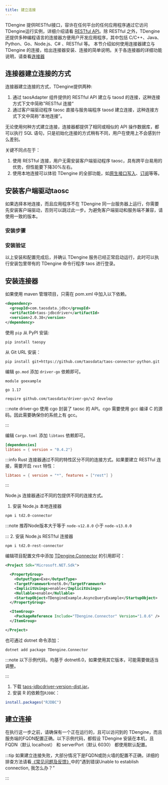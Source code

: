 ```yaml
---
title: 建立连接
--- 
```



TDengine 提供RESTful接口，容许在任何平台的任何应用程序通过它访问TDengine运行实例，详细介绍请看 [RESTful API](https://docs.taosdata.com/reference/restful-api/)。除 RESTful 之外，TDengine 还提供多种编程语言的连接器方便用户开发应用程序，其中包括 C/C++、Java、Python、Go、Node.js、C# 、RESTful 等。 本节介绍如何使用连接器建立与 TDengine 的连接，给出连接器安装、连接的简单说明。关于各连接器的详细功能说明，请查看[连接器](https://docs.taosdata.com/reference/connector/)

## 连接器建立连接的方式

连接器建立连接的方式，TDengine提供两种:
  1. 通过 taosAdapter 组件提供的 RESTful API 建立与 taosd 的连接，这种连接方式下文中简称"RESTful 连接“ 
  2. 通过客户端驱动程序 taosc 直接与服务端程序 taosd 建立连接，这种连接方式下文中简称“本地连接”。

无论使用何种方式建立连接，连接器都提供了相同或相似的 API 操作数据库，都可以执行 SQL 语句，只是初始化连接的方式稍有不同，用户在使用上不会感到什么差别。

关键不同点在于：
1. 使用 RESTful 连接，用户无需安装客户端驱动程序 taosc，具有跨平台易用的优势，但性能要下降30%左右。
2. 使用本地连接可以体验 TDengine 的全部功能，如[原生接口写入](/reference/connector/cpp#参数绑定-api)、[订阅](reference/connector/cpp#数据订阅接口)等等。


## 安装客户端驱动taosc

如果选择本地连接，而且应用程序不在 TDengine 同一台服务器上运行，你需要先安装客户端驱动，否则可以跳过此一步。为避免客户端驱动和服务端不兼容，请使用一致的版本。

### 安装步骤

<Tabs defaultValue="linux" groupId="os">
  <TabItem value="linux" label="Linux">
    <InstallOnWindows />
  </TabItem>
  <TabItem value="windows" label="Windows">
    <InstallOnLinux />
  </TabItem>
</Tabs>

### 安装验证

以上安装和配置完成后，并确认 TDengine 服务已经正常启动运行，此时可以执行安装包里带有的 TDengine 命令行程序 taos 进行登录。

<Tabs defaultValue="linux" groupId="os">
  <TabItem value="linux" label="Linux">
    <VerifyLinux />
  </TabItem>
  <TabItem value="windows" label="Windows">
    <VerifyWindows />
  </TabItem>
</Tabs>

## 安装连接器

<Tabs groupId="lang">
<TabItem label="Java" value="java">
  
如果使用 maven 管理项目，只需在 pom.xml 中加入以下依赖。

```xml
<dependency>
  <groupId>com.taosdata.jdbc</groupId>
  <artifactId>taos-jdbcdriver</artifactId>
  <version>2.0.38</version>
</dependency>
```

</TabItem>
<TabItem label="Python" value="python">

使用 `pip` 从 PyPI 安装:
```
pip install taospy
```
从 Git URL 安装：
```
pip install git+https://github.com/taosdata/taos-connector-python.git
```

</TabItem>
<TabItem label="Go" value="go">

编辑 `go.mod` 添加 `driver-go` 依赖即可。
```go-mod title=go.mod
module goexample

go 1.17

require github.com/taosdata/driver-go/v2 develop
```
:::note
driver-go 使用 cgo 封装了 taosc 的 API。cgo 需要使用 gcc 编译 C 的源码。因此需要确保你的系统上有 gcc。

:::

</TabItem>
<TabItem label="Rust" value="rust">

编辑 `Cargo.toml` 添加 `libtaos` 依赖即可。
```toml title=Cargo.toml
[dependencies]
libtaos = { version = "0.4.2"}
```
:::info
Rust 连接器通过不同的特性区分不同的连接方式。如果要建立 RESTful 连接，需要开启 `rest` 特性：
```toml
libtaos = { version = "*", features = ["rest"] }
```

:::

</TabItem>
<TabItem label="Node.js" value="node">

Node.js 连接器通过不同的包提供不同的连接方式。

1. 安装 Node.js 本地连接器
  ```
  npm i td2.0-connector
  ```
  :::note
  推荐Node版本大于等于 `node-v12.8.0` 小于 `node-v13.0.0` 

  :::
2. 安装 Node.js RESTful 连接器
  ```
  npm i td2.0-rest-connector
  ```

</TabItem>
<TabItem label="C#" value="csharp">

编辑项目配置文件中添加 [TDengine.Connector](https://www.nuget.org/packages/TDengine.Connector/) 的引用即可：

```xml title=csharp.csproj {12}
<Project Sdk="Microsoft.NET.Sdk">

  <PropertyGroup>
    <OutputType>Exe</OutputType>
    <TargetFramework>net6.0</TargetFramework>
    <ImplicitUsings>enable</ImplicitUsings>
    <Nullable>enable</Nullable>
    <StartupObject>TDengineExample.AsyncQueryExample</StartupObject>
  </PropertyGroup>

  <ItemGroup>
    <PackageReference Include="TDengine.Connector" Version="1.0.6" />
  </ItemGroup>

</Project>
```
也可通过 dotnet 命令添加：
```
dotnet add package TDengine.Connector
```
:::note 
以下示例代码，均基于 dotnet6.0，如果使用其它版本，可能需要做适当调整。 

:::

</TabItem>
<TabItem label="R" value="r">

1. 下载 [taos-jdbcdriver-version-dist.jar](https://repo1.maven.org/maven2/com/taosdata/jdbc/taos-jdbcdriver/2.0.38/)。
2. 安装 R 的依赖包`RJDBC`：
```R
install.packages("RJDBC")
```
</TabItem>
</Tabs>


## 建立连接

在执行这一步之前，请确保有一个正在运行的，且可以访问到的 TDengine，而且服务端的FQDN配置正确。以下示例代码，都假设 TDengine 安装在本机，且 FQDN（默认 localhost） 和 serverPort（默认 6030） 都使用默认配置。

<Tabs groupId="lang" defaultValue="java">
  <TabItem label="Java" value="java">
    <ConnJava />
  </TabItem>
  <TabItem label="Python" value="python">
    <ConnPythonNative />
  </TabItem>
  <TabItem label="Go" value="go">
      <ConnGo />
  </TabItem>
  <TabItem label="Rust" value="rust">
    <ConnRust />
  </TabItem>
  <TabItem label="Node.js" value="node">
    <ConnNodeNative />
    <ConnNode />
  </TabItem>
  <TabItem label="C#" value="csharp">
    <ConnCSNative />
  </TabItem>
  <TabItem label="R" value="r">
    <ConnR/>
  </TabItem>
  <TabItem label="C" value="c">
    <ConnC />
  </TabItem>
</Tabs>

:::tip
如果建立连接失败，大部分情况下是FQDN或防火墙的配置不正确，详细的排查方法请看[《常见问题及反馈》](https://docs.taosdata.com/train-fqa/faq)中的“遇到错误Unable to establish connection, 我怎么办？”

:::



